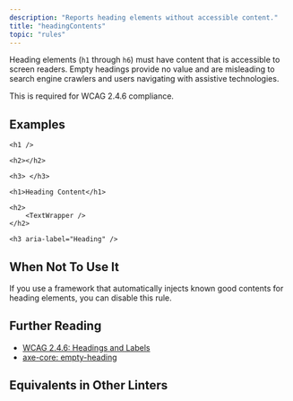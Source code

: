 ```yaml
---
description: "Reports heading elements without accessible content."
title: "headingContents"
topic: "rules"
---
```



<RuleSummary plugin="jsx" rule="headingContents" />

Heading elements (`h1` through `h6`) must have content that is accessible to screen readers.
Empty headings provide no value and are misleading to search engine crawlers and users navigating with assistive technologies.

This is required for WCAG 2.4.6 compliance.

## Examples

<Tabs>
<TabItem label="❌ Incorrect">

```tsx
<h1 />
```

```tsx
<h2></h2>
```

```tsx
<h3> </h3>
```

</TabItem>
<TabItem label="✅ Correct">

```tsx
<h1>Heading Content</h1>
```

```tsx
<h2>
	<TextWrapper />
</h2>
```

```tsx
<h3 aria-label="Heading" />
```

</TabItem>
</Tabs>

## When Not To Use It

If you use a framework that automatically injects known good contents for heading elements, you can disable this rule.

## Further Reading

- [WCAG 2.4.6: Headings and Labels](https://www.w3.org/TR/UNDERSTANDING-WCAG20/navigation-mechanisms-descriptive.html)
- [axe-core: empty-heading](https://dequeuniversity.com/rules/axe/3.2/empty-heading)

## Equivalents in Other Linters

<RuleEquivalents pluginId="jsx" ruleId="headingContents" />
